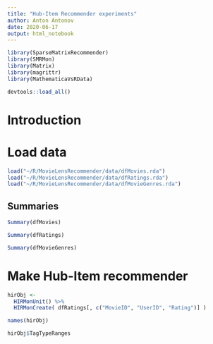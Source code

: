 ```yaml
---
title: "Hub-Item Recommender experiments"
author: Anton Antonov
date: 2020-06-17
output: html_notebook
---
```


```r
library(SparseMatrixRecommender)
library(SMRMon)
library(Matrix)
library(magrittr)
library(MathematicaVsRData)
```

```r
devtools::load_all()
```

# Introduction

# Load data

```r
load("~/R/MovieLensRecommender/data/dfMovies.rda")
load("~/R/MovieLensRecommender/data/dfRatings.rda")
load("~/R/MovieLensRecommender/data/dfMovieGenres.rda")
```

## Summaries

```r
Summary(dfMovies)
```

```r
Summary(dfRatings)
```


```r
Summary(dfMovieGenres)
```

# Make Hub-Item recommender

```r
hirObj <- 
  HIRMonUnit() %>% 
  HIRMonCreate( dfRatings[, c("MovieID", "UserID", "Rating")] )
```

```r
names(hirObj)
```

```r
hirObj$TagTypeRanges
```

